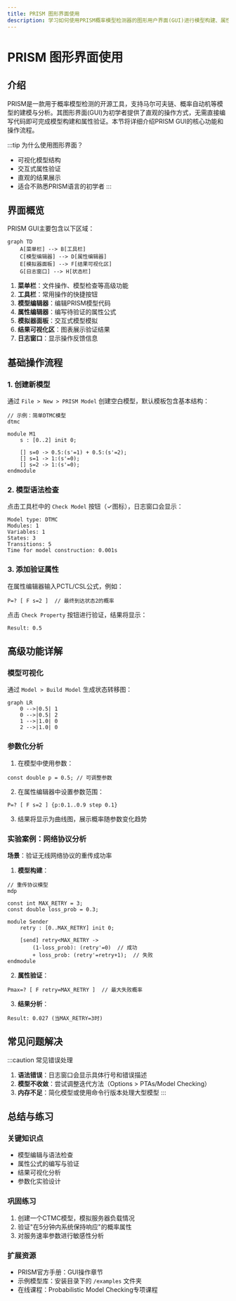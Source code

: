 ```yaml
---
title: PRISM 图形界面使用
description: 学习如何使用PRISM概率模型检测器的图形用户界面(GUI)进行模型构建、属性验证和结果分析。
---
```


# PRISM 图形界面使用

## 介绍

PRISM是一款用于概率模型检测的开源工具，支持马尔可夫链、概率自动机等模型的建模与分析。其图形界面(GUI)为初学者提供了直观的操作方式，无需直接编写代码即可完成模型构建和属性验证。本节将详细介绍PRISM GUI的核心功能和操作流程。

:::tip 为什么使用图形界面？
- 可视化模型结构
- 交互式属性验证
- 直观的结果展示
- 适合不熟悉PRISM语言的初学者
:::

## 界面概览

PRISM GUI主要包含以下区域：

```mermaid
graph TD
    A[菜单栏] --> B[工具栏]
    C[模型编辑器] --> D[属性编辑器]
    E[模拟器面板] --> F[结果可视化区]
    G[日志窗口] --> H[状态栏]
```

1. **菜单栏**：文件操作、模型检查等高级功能
2. **工具栏**：常用操作的快捷按钮
3. **模型编辑器**：编辑PRISM模型代码
4. **属性编辑器**：编写待验证的属性公式
5. **模拟器面板**：交互式模型模拟
6. **结果可视化区**：图表展示验证结果
7. **日志窗口**：显示操作反馈信息

## 基础操作流程

### 1. 创建新模型

通过 `File > New > PRISM Model` 创建空白模型，默认模板包含基本结构：

```prism
// 示例：简单DTMC模型
dtmc

module M1
    s : [0..2] init 0;
    
    [] s=0 -> 0.5:(s'=1) + 0.5:(s'=2);
    [] s=1 -> 1:(s'=0);
    [] s=2 -> 1:(s'=0);
endmodule
```

### 2. 模型语法检查

点击工具栏中的 `Check Model` 按钮（✓图标），日志窗口会显示：
```
Model type: DTMC
Modules: 1
Variables: 1
States: 3
Transitions: 5
Time for model construction: 0.001s
```

### 3. 添加验证属性

在属性编辑器输入PCTL/CSL公式，例如：
```prism
P=? [ F s=2 ]  // 最终到达状态2的概率
```
点击 `Check Property` 按钮进行验证，结果将显示：
```
Result: 0.5
```

## 高级功能详解

### 模型可视化

通过 `Model > Build Model` 生成状态转移图：

```mermaid
graph LR
    0 -->|0.5| 1
    0 -->|0.5| 2
    1 -->|1.0| 0
    2 -->|1.0| 0
```

### 参数化分析

1. 在模型中使用参数：
```prism
const double p = 0.5; // 可调整参数
```
2. 在属性编辑器中设置参数范围：
```prism
P=? [ F s=2 ] {p:0.1..0.9 step 0.1}
```
3. 结果将显示为曲线图，展示概率随参数变化趋势

### 实验案例：网络协议分析

**场景**：验证无线网络协议的重传成功率

1. **模型构建**：
```prism
// 重传协议模型
mdp

const int MAX_RETRY = 3;
const double loss_prob = 0.3;

module Sender
    retry : [0..MAX_RETRY] init 0;
    
    [send] retry<MAX_RETRY -> 
        (1-loss_prob): (retry'=0)  // 成功
        + loss_prob: (retry'=retry+1);  // 失败
endmodule
```

2. **属性验证**：
```prism
Pmax=? [ F retry=MAX_RETRY ]  // 最大失败概率
```

3. **结果分析**：
```
Result: 0.027 (当MAX_RETRY=3时)
```

## 常见问题解决

:::caution 常见错误处理
1. **语法错误**：日志窗口会显示具体行号和错误描述
2. **模型不收敛**：尝试调整迭代方法（Options > PTAs/Model Checking）
3. **内存不足**：简化模型或使用命令行版本处理大型模型
:::

## 总结与练习

### 关键知识点
- 模型编辑与语法检查
- 属性公式的编写与验证
- 结果可视化分析
- 参数化实验设计

### 巩固练习
1. 创建一个CTMC模型，模拟服务器负载情况
2. 验证"在5分钟内系统保持响应"的概率属性
3. 对服务速率参数进行敏感性分析

### 扩展资源
- PRISM官方手册：GUI操作章节
- 示例模型库：安装目录下的 `/examples` 文件夹
- 在线课程：Probabilistic Model Checking专项课程